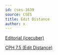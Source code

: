 ```yaml
---
id: cses-1639
source: CSES
title: Edit Distance
author: x
---
```


[Editorial (icecuber)](https://codeforces.com/blog/entry/70018)

[CPH 7.5 (Edit Distance)](https://usaco.guide/CPH.pdf#page=84)